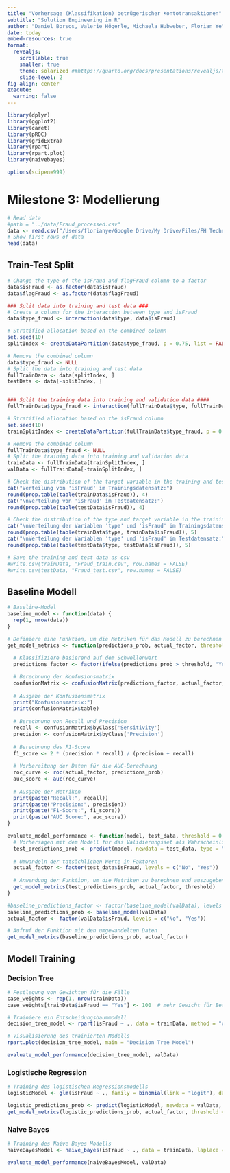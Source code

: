 ```yaml
---
title: "Vorhersage (Klassifikation) betrügerischer Kontotransaktionen"
subtitle: "Solution Engineering in R"
author: "Daniel Borsos, Valerie Högerle, Michaela Hubweber, Florian Ye"
date: today
embed-resources: true
format:
  revealjs:
    scrollable: true
    smaller: true
    theme: solarized ##https://quarto.org/docs/presentations/revealjs/themes.html
    slide-level: 2
fig-align: center
execute: 
  warning: false
---
```


```r
library(dplyr)
library(ggplot2)
library(caret)
library(pROC)
library(gridExtra)
library(rpart)
library(rpart.plot)
library(naivebayes)

options(scipen=999)
```

# Milestone 3: Modellierung
```r
# Read data
#path = "../data/Fraud_processed.csv"
data <- read.csv("/Users/florianye/Google Drive/My Drive/Files/FH Technikum/1 - Aktuell/Solution Engineering - R/main/Fraud_processed.csv")
# Show first rows of data
head(data)
```

## Train-Test Split {.scrollable}

```r
# Change the type of the isFraud and flagFraud column to a factor
data$isFraud <- as.factor(data$isFraud)
data$flagFraud <- as.factor(data$flagFraud)
```


```r
### Split data into training and test data ###
# Create a column for the interaction between type and isFraud
data$type_fraud <- interaction(data$type, data$isFraud)

# Stratified allocation based on the combined column
set.seed(10)
splitIndex <- createDataPartition(data$type_fraud, p = 0.75, list = FALSE, times = 1)

# Remove the combined column
data$type_fraud <- NULL
# Split the data into training and test data
fullTrainData <- data[splitIndex, ]
testData <- data[-splitIndex, ]


### Split the training data into training and validation data ####
fullTrainData$type_fraud <- interaction(fullTrainData$type, fullTrainData$isFraud)

# Stratified allocation based on the isFraud column
set.seed(10)
trainSplitIndex <- createDataPartition(fullTrainData$type_fraud, p = 0.75, list = FALSE, times = 1)

# Remove the combined column
fullTrainData$type_fraud <- NULL
# Split the training data into training and validation data
trainData <- fullTrainData[trainSplitIndex, ]
valData <- fullTrainData[-trainSplitIndex, ]
```
```r
# Check the distribution of the target variable in the training and test data
cat("Verteilung von 'isFraud' im Trainingsdatensatz:")
round(prop.table(table(trainData$isFraud)), 4)
cat("\nVerteilung von 'isFraud' im Testdatensatz:")
round(prop.table(table(testData$isFraud)), 4)

# Check the distribution of the type and target variable in the training and test data
cat("\nVerteilung der Variablen 'type' und 'isFraud' im Trainingsdatensatz:")
round(prop.table(table(trainData$type, trainData$isFraud)), 5)
cat("\nVerteilung der Variablen 'type' und 'isFraud' im Testdatensatz:")
round(prop.table(table(testData$type, testData$isFraud)), 5)

```

```r
# Save the training and test data as csv
#write.csv(trainData, "Fraud_train.csv", row.names = FALSE)
#write.csv(testData, "Fraud_test.csv", row.names = FALSE)
```

## Baseline Modell {.scrollable}

```r
# Baseline-Model
baseline_model <- function(data) {
  rep(1, nrow(data))
}
```

```r
# Definiere eine Funktion, um die Metriken für das Modell zu berechnen und auszugeben
get_model_metrics <- function(predictions_prob, actual_factor, threshold = 0.5) {
  
  # Klassifiziere basierend auf dem Schwellenwert
  predictions_factor <- factor(ifelse(predictions_prob > threshold, "Yes", "No"), levels = c("No", "Yes"))

  # Berechnung der Konfusionsmatrix
  confusionMatrix <- confusionMatrix(predictions_factor, actual_factor, positive="Yes")
  
  # Ausgabe der Konfusionsmatrix
  print("Konfusionsmatrix:")
  print(confusionMatrix$table)
  
  # Berechnung von Recall und Precision
  recall <- confusionMatrix$byClass['Sensitivity']
  precision <- confusionMatrix$byClass['Precision']
  
  # Berechnung des F1-Score
  f1_score <- 2 * (precision * recall) / (precision + recall)
  
  # Vorbereitung der Daten für die AUC-Berechnung
  roc_curve <- roc(actual_factor, predictions_prob)
  auc_score <- auc(roc_curve)
  
  # Ausgabe der Metriken
  print(paste("Recall:", recall))
  print(paste("Precision:", precision))
  print(paste("F1-Score:", f1_score))
  print(paste("AUC Score:", auc_score))
}

evaluate_model_performance <- function(model, test_data, threshold = 0.5) {
  # Vorhersagen mit dem Modell für das Validierungsset als Wahrscheinlichkeiten
  test_predictions_prob <- predict(model, newdata = test_data, type = "prob")[, "Yes"]
  
  # Umwandeln der tatsächlichen Werte in Faktoren
  actual_factor <- factor(test_data$isFraud, levels = c("No", "Yes"))
  
  # Anwendung der Funktion, um die Metriken zu berechnen und auszugeben
  get_model_metrics(test_predictions_prob, actual_factor, threshold)
}
```


```r
#baseline_predictions_factor <- factor(baseline_model(valData), levels = c("No", "Yes"))
baseline_predictions_prob <- baseline_model(valData)
actual_factor <- factor(valData$isFraud, levels = c("No", "Yes"))

# Aufruf der Funktion mit den umgewandelten Daten
get_model_metrics(baseline_predictions_prob, actual_factor)
```

## Modell Training {.scrollable}

### Decision Tree
```r
# Festlegung von Gewichten für die Fälle
case_weights <- rep(1, nrow(trainData))
case_weights[trainData$isFraud == "Yes"] <- 100  # mehr Gewicht für Betrugsfälle

# Trainiere ein Entscheidungsbaummodell
decision_tree_model <- rpart(isFraud ~ ., data = trainData, method = "class", weights = case_weights)

# Visualisierung des trainierten Modells
rpart.plot(decision_tree_model, main = "Decision Tree Model")
```

```r
evaluate_model_performance(decision_tree_model, valData)
```

### Logistische Regression 
```r
# Training des logistischen Regressionsmodells
logisticModel <- glm(isFraud ~ ., family = binomial(link = "logit"), data = trainData)
```
```r
logistic_predictions_prob <- predict(logisticModel, newdata = valData, type = "response")
get_model_metrics(logistic_predictions_prob, actual_factor, threshold = 0.3)
```

### Naive Bayes
```r
# Training des Naive Bayes Modells
naiveBayesModel <- naive_bayes(isFraud ~ ., data = trainData, laplace = 1)
```

```r
evaluate_model_performance(naiveBayesModel, valData)
```



